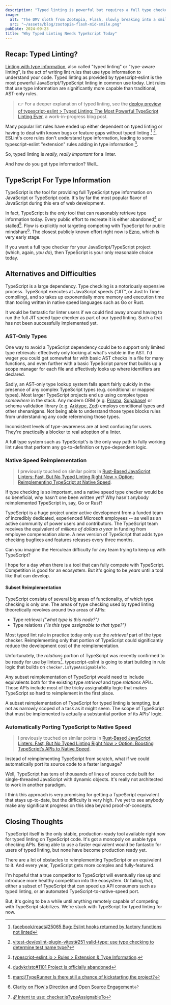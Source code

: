 ```yaml
---
description: "Typed linting is powerful but requires a full type checker to function well. Today, that means TypeScript. This is why we haven't found a suitable replacement yet."
image:
  alt: "The DMV sloth from Zootopia, Flash, slowly breaking into a smile."
  src: "~/assets/blog/zootopia-flash-mid-smile.png"
pubDate: 2024-09-23
title: "Why Typed Linting Needs TypeScript Today"
---
```



## Recap: Typed Linting?

[Linting with type information](https://typescript-eslint.io/getting-started/typed-linting), also called "typed linting" or "type-aware linting", is the act of writing lint rules that use type information to understand your code.
Typed linting as provided by typescript-eslint is the most powerful JavaScript/TypeScript linting in common use today.
Lint rules that use type information are significantly more capable than traditional, AST-only rules.

> 👉 For a deeper explanation of typed linting, see the [deploy preview of typescript-eslint > Typed Linting: The Most Powerful TypeScript Linting Ever](https://deploy-preview-10025--typescript-eslint.netlify.app/blog/typed-linting), a work-in-progress blog post.

Many popular lint rules have ended up either dependent on typed linting or having to deal with known bugs or feature gaps without typed linting [^eslint-plugin-react-hooks-detection-typed-linting] [^eslint-plugin-vitest-valid-type-type-checking].
ESLint's core rules don't understand type information, leading to some typescript-eslint "extension" rules adding in type information [^tseslint-extension-rules-type-checked].

So, typed linting is _really, really important_ for a linter.

And how do you get type information?
Well...

<LabeledVideo
	alt="Zootopia movie scene: Flash, a sloth working at the DMV, very slowly smiles. Judy and Nick wait patiently."
	description="I know reading about typed linting can be a bit of a slog. But I think it's very exciting information!"
	original="https://giphy.com/gifs/zootopia-dmv-xUA7aVWGYlUWCpzT7W"
	src={zootopiaFlashSmiling}
/>

## TypeScript For Type Information

TypeScript is _the_ tool for providing full TypeScript type information on JavaScript or TypeScript code.
It's by far the most popular flavor of JavaScript during this era of web development.

In fact, TypeScript is the _only_ tool that can reasonably retrieve type information today.
Every public effort to recreate it is either abandoned[^stc-abandoned] or stalled[^typerunner-stalled].
Flow is explicitly not targeting competing with TypeScript for public mindshare[^flow-blog-clarity-on-direction].
The closest publicly known effort right now is [Ezno](https://github.com/kaleidawave/ezno), which is very early stage.

If you want a full type checker for your JavaScript/TypeScript project (which, again, _you do_), then TypeScript is your only reasonable choice today.

## Alternatives and Difficulties

TypeScript is a large dependency.
Type checking is a notoriously expensive process.
TypeScript executes at JavaScript speeds ("JIT", or Just In Time compiling), and so takes up exponentially more memory and execution time than tooling written in native speed languages such as Go or Rust.

It would be fantastic for linter users if we could find away around having to run the full JIT speed type checker as part of our typed linting.
Such a feat has not been successfully implemented yet.

<LabeledVideo
	alt="Zootopia movie scene: a sloth working at the DMV very slowly stamps two papers. A waiting lioness face palms."
	description="Seen: TypeScript calculating types for a typed linting in a project utilizing Lodash, Prisma, and Zod."
	original="https://giphy.com/gifs/zootopia-dmv-3og0INAY5MLmEBubyU"
	src={zootopiaSlothStamping}
/>

### AST-Only Types

One way to avoid a TypeScript dependency could be to support only limited type retrievals: effectively only looking at what's visible in the AST.
I'd wager you could get somewhat far with basic AST checks in a file for many functions, and even further with a basic TypeScript parser that builds up a scope manager for each file and effectively looks up where identifiers are declared.

Sadly, an AST-only type lookup system falls apart fairly quickly in the presence of any complex TypeScript types (e.g. conditional or mapped types).
Most larger TypeScript projects end up using complex types _somewhere_ in the stack.
Any modern ORM (e.g. [Prisma](https://github.com/prisma/prisma), [Supabase](https://github.com/supabase/supabase)) or schema validation library (e.g. [Arktype](https://github.com/arktypeio/arktype), [Zod](https://github.com/colinhacks/zod)) employs conditional types and other shenanigans.
Not being able to understand those types blocks rules from understanding any code referencing those types.

Inconsistent levels of type-awareness are at best confusing for users.
They're practically a blocker to real adoption of a linter.

A full type system such as TypeScript's is the only way path to fully working lint rules that perform any go-to-definition or type-dependent logic.

### Native Speed Reimplementation

> I previously touched on similar points in [Rust-Based JavaScript Linters: Fast, But No Typed Linting Right Now > Option: Reimplementing TypeScript at Native Speed](/rust-based-javascript-linters-fast-but-no-typed-linting-right-now/#option-reimplementing-typescript-at-native-speed).

If type checking is so important, and a native speed type checker would be so beneficial, why hasn't one been written yet?
Why hasn't anybody reimplemented TypeScript in, say, Go or Rust?

TypeScript is a huge project under active development from a funded team of incredibly dedicated, experienced Microsoft employees -- as well as an active community of power users and contributors.
The TypeScript team receives the equivalent of _millions of dollars a year_ in funding from employee compensation alone.
A new version of TypeScript that adds type checking bugfixes and features releases every three months.

Can you imagine the Herculean difficulty for any team trying to keep up with TypeScript?

<LabeledVideo
	alt="Zootopia's Judy Hopps dramatically enacting a death, gesturing like blood pouring out her chest. Caption: 'Blood, blood, blood! And, death.'"
	description="Zootopia's Judy Hopps describing the fate of every high-profile attempt to reimplement TypeScript."
	original="https://tenor.com/view/zoo-tropolis-zootopia-lt-judy-hopps-nick-wilde-acting-gif-14399368"
	src={zootopiaBloodBloodBloodAndDeath}
/>

I hope for a day when there is a tool that can fully compete with TypeScript.
Competition is good for an ecosystem.
But it's going to be _years_ until a tool like that can develop.

#### Subset Reimplementation

TypeScript consists of several big areas of functionality, of which type checking is only one.
The areas of type checking used by typed linting theoretically revolves around two areas of APIs:

- Type retrieval _("what type is this node?")_
- Type relations _("is this type assignable to that type?")_

Most typed lint rule in practice today only use the _retrieval_ part of the type checker.
Reimplementing only that portion of TypeScript could significantly reduce the development cost of the reimplementation.

Unfortunately, the _relations_ portion of TypeScript was recently confirmed to be ready for use by linters[^tseslint-discussion-checker-is-type-assignable-to].
typescript-eslint is going to start building in rule logic that builds on `checker.isTypeAssignableTo`.

Any subset reimplementation of TypeScript would need to include equivalents both for the existing type _retrieval_ and type _relations_ APIs.
Those APIs include most of the tricky assignability logic that makes TypeScript so hard to reimplement in the first place.

A subset reimplementation of TypeScript for typed linting is tempting, but not as narrowly scoped of a task as it might seem.
The scope of TypeScript that must be implemented is actually a substantial portion of its APIs' logic.

### Automatically Porting TypeScript to Native Speed

> I previously touched on similar points in [Rust-Based JavaScript Linters: Fast, But No Typed Linting Right Now > Option: Boosting TypeScript’s APIs to Native Speed](/blog/rust-based-javascript-linters-fast-but-no-typed-linting-right-now/#option-boosting-typescripts-apis-to-native-speed).

Instead of reimplementing TypeScript from scratch, what if we could automatically port its source code to a faster language?

Well, TypeScript has tens of thousands of lines of source code built for single-threaded JavaScript with dynamic objects.
It's really not architected to work in another paradigm.

I think this approach is very promising for getting a TypeScript equivalent that stays up-to-date, but the difficulty is very high.
I've yet to see anybody make any significant progress on this idea beyond proof-of-concepts.

## Closing Thoughts

TypeScript itself is the only stable, production-ready tool available right now for typed linting on TypeScript code.
It's got a monopoly on usable type checking APIs.
Being able to use a faster equivalent would be fantastic for users of typed linting, but none have become production ready yet.

There are a lot of obstacles to reimplementing TypeScript or an equivalent to it.
And every year, TypeScript gets more complex and fully-featured.

I'm hopeful that a true competitor to TypeScript will eventually rise up and introduce more healthy competition into the ecosystem.
Or failing that, either a subset of TypeScript that can speed up API consumers such as typed linting, or an automated TypeScript-to-native-speed port.

But, it's going to be a while until anything remotely capable of competing with TypeScript stabilizes.
We're stuck with TypeScript for typed linting for now.

<LabeledVideo
	alt="Zootopia's Judy Hopps (rabbit) and Nick Wilde (fox) taking a selfie. Judy is excited, Nick is begrudging."
	description="Linting and type checking might not always get along, but the results are great."
	original="https://giphy.com/gifs/zootopia-16bJmyPvRbCDu"
	src={zootopiaJudyNickSelfie}
/>

[^eslint-plugin-react-hooks-detection-typed-linting]: [facebook/react#25065 Bug: Eslint hooks returned by factory functions not linted](https://github.com/facebook/react/issues/25065)

[^eslint-plugin-vitest-valid-type-type-checking]: [vitest-dev/eslint-plugin-vitest#251 valid-type: use type checking to determine test name type?](https://github.com/vitest-dev/eslint-plugin-vitest/issues/251)

[^flow-blog-clarity-on-direction]: [Clarity on Flow's Direction and Open Source Engagement](https://medium.com/flow-type/clarity-on-flows-direction-and-open-source-engagement-e721a4eb4d8b)

[^stc-abandoned]: [dudykr/stc#1101 Project is officially abandoned](https://github.com/dudykr/stc/issues/1101)

[^tseslint-discussion-checker-is-type-assignable-to]: [🔓 Intent to use: checker.isTypeAssignableTo](https://github.com/typescript-eslint/typescript-eslint/discussions/7936)

[^tseslint-extension-rules-type-checked]: [typescript-eslint.io > Rules > Extension & Type Information](https://typescript-eslint.io/rules/?=typeInformation-extension).

[^typerunner-stalled]: [marcj/TypeRunner Is there still a chance of kickstarting the project?](https://github.com/marcj/TypeRunner/issues/14)
